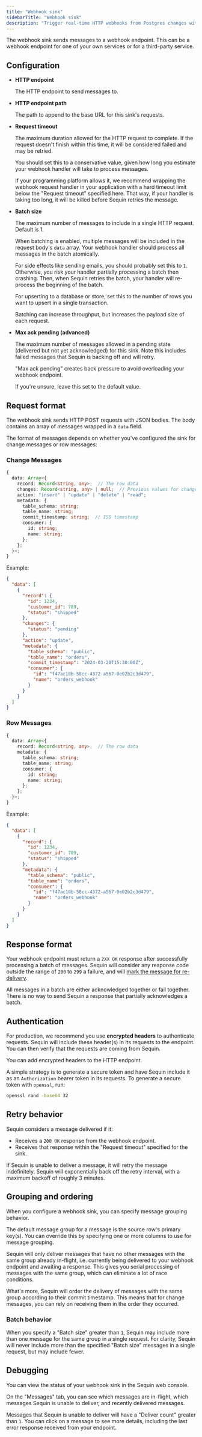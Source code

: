 ```yaml
---
title: "Webhook sink"
sidebarTitle: "Webhook sink"
description: "Trigger real-time HTTP webhooks from Postgres changes with Sequin's webhook sink. Learn about the batching and authentication strategies that Sequin offers."
---
```


The webhook sink sends messages to a webhook endpoint. This can be a webhook endpoint for one of your own services or for a third-party service.

## Configuration

- **HTTP endpoint**

    The HTTP endpoint to send messages to.

- **HTTP endpoint path**

    The path to append to the base URL for this sink's requests.

- **Request timeout**

    The maximum duration allowed for the HTTP request to complete. If the request doesn't finish within this time, it will be considered failed and may be retried.

    You should set this to a conservative value, given how long you estimate your webhook handler will take to process messages.

    If your programming platform allows it, we recommend wrapping the webhook request handler in your application with a hard timeout limit below the "Request timeout" specified here. That way, if your handler is taking too long, it will be killed before Sequin retries the message.

- **Batch size**

    The maximum number of messages to include in a single HTTP request. Default is 1.

    When batching is enabled, multiple messages will be included in the request body's `data` array. Your webhook handler should process all messages in the batch atomically.

    For side effects like sending emails, you should probably set this to `1`. Otherwise, you risk your handler partially processing a batch then crashing. Then, when Sequin retries the batch, your handler will re-process the beginning of the batch.

    For upserting to a database or store, set this to the number of rows you want to upsert in a single transaction.

    Batching can increase throughput, but increases the payload size of each request.

- **Max ack pending (advanced)**

    The maximum number of messages allowed in a pending state (delivered but not yet acknowledged) for this sink. Note this includes failed messages that Sequin is backing off and will retry.

    "Max ack pending" creates back pressure to avoid overloading your webhook endpoint.

    If you're unsure, leave this set to the default value.

## Request format

The webhook sink sends HTTP POST requests with JSON bodies. The body contains an array of messages wrapped in a `data` field.

The format of messages depends on whether you've configured the sink for change messages or row messages:

### Change Messages

```typescript
{
  data: Array<{
    record: Record<string, any>;  // The row data
    changes: Record<string, any> | null;  // Previous values for changed fields
    action: "insert" | "update" | "delete" | "read";
    metadata: {
      table_schema: string;
      table_name: string;
      commit_timestamp: string;  // ISO timestamp
      consumer: {
        id: string;
        name: string;
      };
    };
  }>;
}
```

Example:
```json
{
  "data": [
    {
      "record": {
        "id": 1234,
        "customer_id": 789,
        "status": "shipped"
      },
      "changes": {
        "status": "pending"
      },
      "action": "update",
      "metadata": {
        "table_schema": "public",
        "table_name": "orders",
        "commit_timestamp": "2024-03-20T15:30:00Z",
        "consumer": {
          "id": "f47ac10b-58cc-4372-a567-0e02b2c3d479",
          "name": "orders_webhook"
        }
      }
    }
  ]
}
```

### Row Messages

```typescript
{
  data: Array<{
    record: Record<string, any>;  // The row data
    metadata: {
      table_schema: string;
      table_name: string;
      consumer: {
        id: string;
        name: string;
      };
    };
  }>;
}
```

Example:
```json
{
  "data": [
    {
      "record": {
        "id": 1234,
        "customer_id": 789,
        "status": "shipped"
      },
      "metadata": {
        "table_schema": "public",
        "table_name": "orders",
        "consumer": {
          "id": "f47ac10b-58cc-4372-a567-0e02b2c3d479",
          "name": "orders_webhook"
        }
      }
    }
  ]
}
```

## Response format

Your webhook endpoint must return a `2XX OK` response after successfully processing a batch of messages. Sequin will consider any response code outside the range of `200` to `299` a failure, and will [mark the message for re-delivery](#retry-behavior).

<Note>
  All messages in a batch are either acknowledged together or fail together. There is no way to send Sequin a response that partially acknowledges a batch.
</Note>

## Authentication

For production, we recommend you use **encrypted headers** to authenticate requests. Sequin will include these header(s) in its requests to the endpoint. You can then verify that the requests are coming from Sequin.

You can add encrypted headers to the HTTP endpoint.

A simple strategy is to generate a secure token and have Sequin include it as an `Authorization` bearer token in its requests. To generate a secure token with `openssl`, run:

```bash
openssl rand -base64 32
```

## Retry behavior

Sequin considers a message delivered if it:

- Receives a `200 OK` response from the webhook endpoint.
- Receives that response within the "Request timeout" specified for the sink.

If Sequin is unable to deliver a message, it will retry the message indefinitely. Sequin will exponentially back off the retry interval, with a maximum backoff of roughly 3 minutes.

## Grouping and ordering

When you configure a webhook sink, you can specify message grouping behavior.

The default message group for a message is the source row's primary key(s). You can override this by specifying one or more columns to use for message grouping.

Sequin will only deliver messages that have no other messages with the same group already in-flight, i.e. currently being delivered to your webhook endpoint and awaiting a response. This gives you serial processing of messages with the same group, which can eliminate a lot of race conditions.

What's more, Sequin will order the delivery of messages with the same group according to their commit timestamp. This means that for change messages, you can rely on receiving them in the order they occurred.

### Batch behavior

When you specify a "Batch size" greater than `1`, Sequin may include more than one message for the same group in a single request. For clarity, Sequin will never include more than the specified "Batch size" messages in a single request, but may include fewer.

## Debugging

You can view the status of your webhook sink in the Sequin web console.

On the "Messages" tab, you can see which messages are in-flight, which messages Sequin is unable to deliver, and recently delivered messages.

Messages that Sequin is unable to deliver will have a "Deliver count" greater than `1`. You can click on a message to see more details, including the last error response received from your endpoint.
